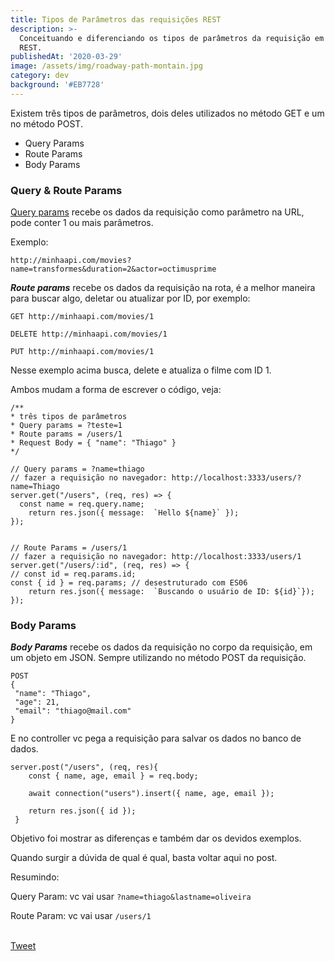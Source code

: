 ```yaml
---
title: Tipos de Parâmetros das requisições REST
description: >-
  Conceituando e diferenciando os tipos de parâmetros da requisição em API's
  REST.
publishedAt: '2020-03-29'
image: /assets/img/roadway-path-montain.jpg
category: dev
background: '#EB7728'
---
```


Existem três tipos de parâmetros, dois deles utilizados no método GET e um no método POST.

- Query Params
- Route Params
- Body Params

### Query & Route Params

[Query params](https://en.wikipedia.org/wiki/Query_string) recebe os dados da requisição como parâmetro na URL, pode conter 1 ou mais parâmetros.

Exemplo:

```
http://minhaapi.com/movies?name=transformes&duration=2&actor=octimusprime
```

_**Route params**_ recebe os dados da requisição na rota, é a melhor maneira para buscar algo, deletar ou atualizar por ID, por exemplo:

```
GET http://minhaapi.com/movies/1
```

```
DELETE http://minhaapi.com/movies/1
```

```
PUT http://minhaapi.com/movies/1
```

Nesse exemplo acima busca, delete e atualiza o filme com ID 1.

Ambos mudam a forma de escrever o código, veja:

```
/**
* três tipos de parâmetros
* Query params = ?teste=1
* Route params = /users/1
* Request Body = { "name": "Thiago" }
*/

// Query params = ?name=thiago
// fazer a requisição no navegador: http://localhost:3333/users/?name=Thiago
server.get("/users", (req, res) => {
  const name = req.query.name;
	return res.json({ message:  `Hello ${name}` });
});


// Route Params = /users/1
// fazer a requisição no navegador: http://localhost:3333/users/1
server.get("/users/:id", (req, res) => {
// const id = req.params.id;
const { id } = req.params; // desestruturado com ES06
	return res.json({ message:  `Buscando o usuário de ID: ${id}`});
});

```

### Body Params

_**Body Params**_ recebe os dados da requisição no corpo da requisição, em um objeto em JSON. Sempre utilizando no método POST da requisição.

```
POST
{
 "name": "Thiago",
 "age": 21,
 "email": "thiago@mail.com"
}
```

E no controller vc pega a requisição para salvar os dados no banco de dados.

```
server.post("/users", (req, res){
    const { name, age, email } = req.body;

    await connection("users").insert({ name, age, email });

    return res.json({ id });
 }
```

Objetivo foi mostrar as diferenças e também dar os devidos exemplos.

Quando surgir a dúvida de qual é qual, basta voltar aqui no post.

Resumindo:

Query Param: vc vai usar `?name=thiago&lastname=oliveira`

Route Param: vc vai usar `/users/1`

<section
  style={{
    display: 'flex',
    flexDirection: 'column',
    alignItems: 'center',
    justifyContent: 'center',
  }}
>
  <br />
  <a
    href="https://twitter.com/share?ref_src=twsrc%5Etfw"
    className="twitter-share-button"
    data-show-count="false"
  >
    Tweet
  </a>
</section>
